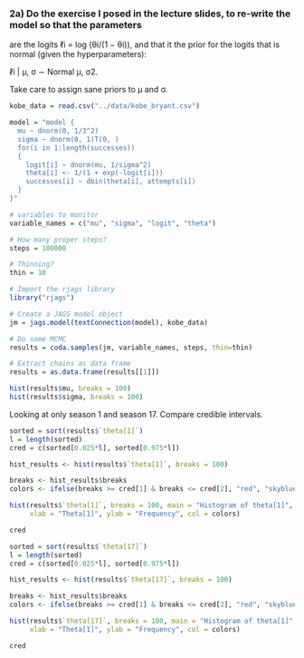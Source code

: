 ### 2a) Do the exercise I posed in the lecture slides, to re-write the model so that the parameters
are the logits ℓi = log (θi/(1 − θi)), and that it the prior for the logits that is normal (given
the hyperparameters):

ℓi | μ, σ ∼ Normal μ, σ2.

Take care to assign sane priors to μ and σ.

```r
kobe_data = read.csv("../data/kobe_bryant.csv")

model = "model {
  mu ~ dnorm(0, 1/3^2)
  sigma ~ dnorm(0, 1)T(0, )
  for(i in 1:length(successes))
  {
    logit[i] ~ dnorm(mu, 1/sigma^2)
    theta[i] <- 1/(1 + exp(-logit[i]))
    successes[i] ~ dbin(theta[i], attempts[i])
  }
}"
```


```r
# variables to monitor
variable_names = c("mu", "sigma", "logit", "theta")

# How many proper steps?
steps = 100000

# Thinning?
thin = 10

# Import the rjags library
library("rjags")

# Create a JAGS model object
jm = jags.model(textConnection(model), kobe_data)

# Do some MCMC
results = coda.samples(jm, variable_names, steps, thin=thin)

# Extract chains as data frame
results = as.data.frame(results[[1]])
```


```r
hist(results$mu, breaks = 100)
hist(results$sigma, breaks = 100)
```

Looking at only season 1 and season 17. Compare credible intervals.

```r
sorted = sort(results$`theta[1]`)
l = length(sorted)
cred = c(sorted[0.025*l], sorted[0.975*l])

hist_results <- hist(results$`theta[1]`, breaks = 100)

breaks <- hist_results$breaks
colors <- ifelse(breaks >= cred[1] & breaks <= cred[2], "red", "skyblue")

hist(results$`theta[1]`, breaks = 100, main = "Histogram of theta[1]", 
     xlab = "Theta[1]", ylab = "Frequency", col = colors)
```

```r
cred
```


```r
sorted = sort(results$`theta[17]`)
l = length(sorted)
cred = c(sorted[0.025*l], sorted[0.975*l])

hist_results <- hist(results$`theta[17]`, breaks = 100)

breaks <- hist_results$breaks
colors <- ifelse(breaks >= cred[1] & breaks <= cred[2], "red", "skyblue")

hist(results$`theta[17]`, breaks = 100, main = "Histogram of theta[1]", 
     xlab = "Theta[1]", ylab = "Frequency", col = colors)
```

```r
cred
```

### 

```r

```

